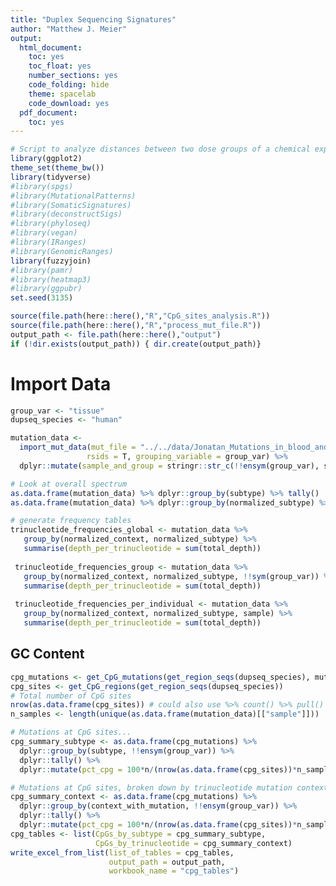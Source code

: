 ```yaml
---
title: "Duplex Sequencing Signatures"
author: "Matthew J. Meier"
output:
  html_document:
    toc: yes
    toc_float: yes
    number_sections: yes
    code_folding: hide
    theme: spacelab
    code_download: yes
  pdf_document:
    toc: yes
---
```


```r
# Script to analyze distances between two dose groups of a chemical exposure using trinucleotide mutational patterns
library(ggplot2)
theme_set(theme_bw())
library(tidyverse)
#library(spgs)
#library(MutationalPatterns)
#library(SomaticSignatures)
#library(deconstructSigs)
#library(phyloseq)
#library(vegan)
#library(IRanges)
#library(GenomicRanges)
library(fuzzyjoin)
#library(pamr)
#library(heatmap3)
#library(ggpubr)
set.seed(3135)

source(file.path(here::here(),"R","CpG_sites_analysis.R"))
source(file.path(here::here(),"R","process_mut_file.R"))
output_path <- file.path(here::here(),"output")
if (!dir.exists(output_path)) { dir.create(output_path)}
```

# Import Data

```r
group_var <- "tissue"
dupseq_species <- "human"

mutation_data <-
  import_mut_data(mut_file = "../../data/Jonatan_Mutations_in_blood_and_sperm_samples_221021_MM.txt",
                 rsids = T, grouping_variable = group_var) %>%
  dplyr::mutate(sample_and_group = stringr::str_c(!!ensym(group_var), sample, sep = "_"))

```

```r

# Look at overall spectrum
as.data.frame(mutation_data) %>% dplyr::group_by(subtype) %>% tally()
as.data.frame(mutation_data) %>% dplyr::group_by(normalized_subtype) %>% tally()

# generate frequency tables
trinucleotide_frequencies_global <- mutation_data %>%
   group_by(normalized_context, normalized_subtype) %>%
   summarise(depth_per_trinucleotide = sum(total_depth))
 
 trinucleotide_frequencies_group <- mutation_data %>%
   group_by(normalized_context, normalized_subtype, !!sym(group_var)) %>%
   summarise(depth_per_trinucleotide = sum(total_depth))
 
 trinucleotide_frequencies_per_individual <- mutation_data %>%
   group_by(normalized_context, normalized_subtype, sample) %>%
   summarise(depth_per_trinucleotide = sum(total_depth))

```

## GC Content

```r
cpg_mutations <- get_CpG_mutations(get_region_seqs(dupseq_species), mutation_data)
cpg_sites <- get_CpG_regions(get_region_seqs(dupseq_species))
# Total number of CpG sites
nrow(as.data.frame(cpg_sites)) # could also use %>% count() %>% pull()
n_samples <- length(unique(as.data.frame(mutation_data)[["sample"]]))

# Mutations at CpG sites...
cpg_summary_subtype <- as.data.frame(cpg_mutations) %>%
  dplyr::group_by(subtype, !!ensym(group_var)) %>%
  dplyr::tally() %>%
  dplyr::mutate(pct_cpg = 100*n/(nrow(as.data.frame(cpg_sites))*n_samples))

# Mutations at CpG sites, broken down by trinucleotide mutation context
cpg_summary_context <- as.data.frame(cpg_mutations) %>%
  dplyr::group_by(context_with_mutation, !!ensym(group_var)) %>%
  dplyr::tally() %>%
  dplyr::mutate(pct_cpg = 100*n/(nrow(as.data.frame(cpg_sites))*n_samples))
cpg_tables <- list(CpGs_by_subtype = cpg_summary_subtype,
                   CpGs_by_trinucleotide = cpg_summary_context)
write_excel_from_list(list_of_tables = cpg_tables,
                      output_path = output_path,
                      workbook_name = "cpg_tables")

```


<div class="tocify-extend-page" data-unique="tocify-extend-page" style="height: 0;"></div>
